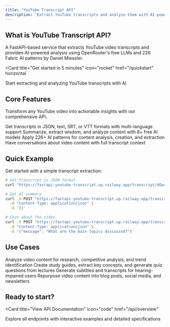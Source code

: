 ```yaml
---
title: "YouTube Transcript API"
description: "Extract YouTube transcripts and analyze them with AI-powered insights using 226+ Fabric patterns"
---
```


## What is YouTube Transcript API?

A FastAPI-based service that extracts YouTube video transcripts and provides AI-powered analysis using OpenRouter's free LLMs and 226 Fabric AI patterns by Daniel Miessler.

<Card
  title="Get started in 5 minutes"
  icon="rocket"
  href="/quickstart"
  horizontal
>
  Start extracting and analyzing YouTube transcripts with AI
</Card>

## Core Features

Transform any YouTube video into actionable insights with our comprehensive API.

<CardGroup cols={2}>
  <Card
    title="Transcript Extraction"
    icon="closed-captioning"
    href="/features/transcript-extraction"
  >
    Get transcripts in JSON, text, SRT, or VTT formats with multi-language support
  </Card>
  <Card
    title="AI Analysis"
    icon="brain"
    href="/features/ai-analysis"
  >
    Summarize, extract wisdom, and analyze content with 8+ free AI models
  </Card>
  <Card
    title="Fabric Patterns"
    icon="wand-magic-sparkles"
    href="/features/fabric-patterns"
  >
    Apply 226+ AI patterns for content analysis, creation, and extraction
  </Card>
  <Card
    title="Chat Interface"
    icon="comments"
    href="/features/chat-interface"
  >
    Have conversations about video content with full transcript context
  </Card>
</CardGroup>

## Quick Example

Get started with a simple transcript extraction:

```bash
# Get transcript in JSON format
curl "https://fastapi-youtube-transcript.up.railway.app/transcript/dQw4w9WgXcQ"

# Get AI summary
curl -X POST "https://fastapi-youtube-transcript.up.railway.app/transcript/dQw4w9WgXcQ/summarize" \
  -H "Content-Type: application/json" \
  -d '{}'

# Chat about the video
curl -X POST "https://fastapi-youtube-transcript.up.railway.app/transcript/dQw4w9WgXcQ/chat" \
  -H "Content-Type: application/json" \
  -d '{"message": "What are the main topics discussed?"}'
```

## Use Cases

<CardGroup cols={2}>
  <Card title="Content Analysis" icon="magnifying-glass">
    Analyze video content for research, competitive analysis, and trend identification
  </Card>
  <Card title="Educational Tools" icon="graduation-cap">
    Create study guides, extract key concepts, and generate quiz questions from lectures
  </Card>
  <Card title="Accessibility" icon="universal-access">
    Generate subtitles and transcripts for hearing-impaired users
  </Card>
  <Card title="Content Creation" icon="pen-to-square">
    Repurpose video content into blog posts, social media, and newsletters
  </Card>
</CardGroup>

## Ready to start?

<Card
  title="View API Documentation"
  icon="code"
  href="/api/overview"
>
  Explore all endpoints with interactive examples and detailed specifications
</Card>
